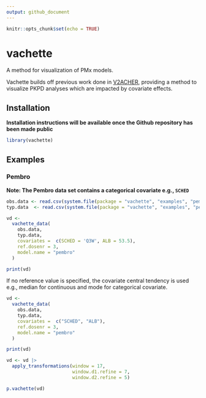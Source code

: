 ```yaml
---
output: github_document
---
```


```r
knitr::opts_chunk$set(echo = TRUE)
```

# vachette
A method for visualization of PMx models.

Vachette builds off previous work done in [V2ACHER](https://ascpt.onlinelibrary.wiley.com/doi/10.1002/psp4.12679), providing a method to visualize PKPD analyses which are impacted by covariate effects.

## Installation

**Installation instructions will be available once the Github repository has been made public**

```r

library(vachette)

```

## Examples

### Pembro

**Note: The Pembro data set contains a categorical covariate e.g., `SCHED`**

```r
obs.data <- read.csv(system.file(package = "vachette", "examples", "pembro-obs.csv"))
typ.data  <- read.csv(system.file(package = "vachette", "examples", "pembro-typ.csv"))

vd <-
  vachette_data(
    obs.data,
    typ.data,
    covariates =  c(SCHED = 'Q3W', ALB = 53.5),
    ref.dosenr = 3,
    model.name = "pembro"
  )

print(vd)

```

If no reference value is specified, the covariate central tendency is used e.g., median for continuous and mode for categorical covariate.

```r
vd <-
  vachette_data(
    obs.data,
    typ.data,
    covariates =  c("SCHED", "ALB"),
    ref.dosenr = 3,
    model.name = "pembro"
  )

print(vd)

```

```r
vd <- vd |>
  apply_transformations(window = 17,
                        window.d1.refine = 7,
                        window.d2.refine = 5)

p.vachette(vd)

```
